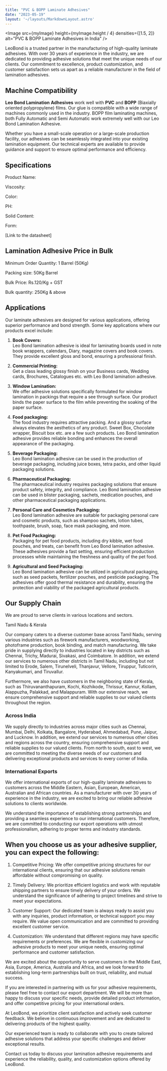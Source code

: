 ```yaml
---
title: "PVC & BOPP Laminate Adhesives"
date: "2023-05-19"
layout: '~/layouts/MarkdownLayout.astro'
---
```


<Image src={myImage} height={myImage.height / 4} densities={[1.5, 2]} alt="PVC & BOPP Laminate Adhesives in India" />



LeoBond is a trusted partner in the manufacturing of high-quality laminate adhesives. With over 30 years of experience in the industry, we are dedicated to providing adhesive solutions that meet the unique needs of our clients. Our commitment to excellence, product customization, and customer satisfaction sets us apart as a reliable manufacturer in the field of lamination adhesives.

## Machine Compatibility

**Leo Bond Lamination** **Adhesives** work well with **PVC** and **BOPP** (Biaxially oriented polypropylene) films. Our glue is compatible with a wide range of machines commonly used in the industry. BOPP film laminating machines, both Fully Automatic and Semi Automatic work extremely well with our Leo Bond Lamination Adhesive.

Whether you have a small-scale operation or a large-scale production facility, our adhesives can be seamlessly integrated into your existing lamination equipment. Our technical experts are available to provide guidance and support to ensure optimal performance and efficiency.

## Specifications

Product Name:

Viscosity:

Color:

PH:

Solid Content:

Form:

\[Link to the datasheet\]

## Lamination Adhesive Price in Bulk

Minimum Order Quantity: 1 Barrel (50Kg)

Packing size: 50Kg Barrel

Bulk Price: Rs.120/Kg + GST

Bulk quantity: 250Kg & above

## Applications

Our laminate adhesives are designed for various applications, offering superior performance and bond strength. Some key applications where our products excel include:

1. **Book Covers:**  
    Leo Bond lamination adhesive is ideal for laminating boards used in note book wrappers, calendars, Diary, magazine covers and book covers. They provide excellent gloss and bond, ensuring a professional finish.

3. **Commercial Printing:**  
    Get a class leading glossy finish on your Business cards, Wedding cards, Brochures, Catalogues etc. with Leo Bond lamination adhesive.

5. **Window Lamination:**  
    We offer adhesive solutions specifically formulated for window lamination in packings that require a see through surface. Our product binds the paper surface to the film while preventing the soaking of the paper surface.

7. **Food packaging:**  
    The food industry requires attractive packing. And a glossy surface always elevates the aesthetics of any product. Sweet Box, Chocolate wrapper, Biscuit box etc. are a few such products. Leo Bond lamination adhesive provides reliable bonding and enhances the overall appearance of the packaging.

9. **Beverage Packaging:**  
    Leo Bond lamination adhesive can be used in the production of beverage packaging, including juice boxes, tetra packs, and other liquid packaging solutions.

11. **Pharmaceutical Packaging:**  
    The pharmaceutical industry requires packaging solutions that ensure product safety, integrity, and compliance. Leo Bond lamination adhesive can be used in blister packaging, sachets, medication pouches, and other pharmaceutical packaging applications.

13. **Personal Care and Cosmetics Packaging:**  
    Leo Bond lamination adhesive are suitable for packaging personal care and cosmetic products, such as shampoo sachets, lotion tubes, toothpaste, brush, soap, face mask packaging, and more.

15. **Pet Food Packaging:**  
    Packaging for pet food products, including dry kibble, wet food pouches, and treats, can benefit from Leo Bond lamination adhesive. These adhesives provide a fast setting, ensuring efficient production processes while maintaining the freshness and quality of the pet food.

17. **Agricultural and Seed Packaging:**  
    Leo Bond lamination adhesive can be utilized in agricultural packaging, such as seed packets, fertilizer pouches, and pesticide packaging. The adhesives offer good thermal resistance and durability, ensuring the protection and viability of the packaged agricultural products.

## Our Supply Chain

We are proud to serve clients in various locations and sectors.  
  
Tamil Nadu & Kerala

Our company caters to a diverse customer base across Tamil Nadu, serving various industries such as firework manufacturers, woodworking, photoframe production, book binding, and match manufacturing. We take pride in supplying directly to industries located in key districts such as Chennai, Trichy, Madurai, Sivakasi, and Coimbatore. In addition, we extend our services to numerous other districts in Tamil Nadu, including but not limited to Erode, Salem, Tirunelveli, Thanjavur, Vellore, Tiruppur, Tuticorin, Kanyakumari, and Tiruvallur.

Furthermore, we also have customers in the neighboring state of Kerala, such as Thiruvananthapuram, Kochi, Kozhikode, Thrissur, Kannur, Kollam, Alappuzha, Palakkad, and Malappuram. With our extensive reach, we ensure comprehensive support and reliable supplies to our valued clients throughout the region.

### Across India

We supply directly to industries across major cities such as Chennai, Mumbai, Delhi, Kolkata, Bangalore, Hyderabad, Ahmedabad, Pune, Jaipur, and Lucknow. In addition, we extend our services to numerous other cities and regions across the country, ensuring comprehensive support and reliable supplies to our valued clients. From north to south, east to west, we are committed to meeting the diverse needs of our customers and delivering exceptional products and services to every corner of India.

### International Exports

We offer international exports of our high-quality laminate adhesives to customers across the Middle Eastern, Asian, European, American, Australian and African countries. As a manufacturer with over 30 years of experience in the industry, we are excited to bring our reliable adhesive solutions to clients worldwide.

We understand the importance of establishing strong partnerships and providing a seamless experience to our international customers. Therefore, we are committed to conducting our export operations with utmost professionalism, adhering to proper terms and industry standards.

## When you choose us as your adhesive supplier, you can expect the following:

1. Competitive Pricing: We offer competitive pricing structures for our international clients, ensuring that our adhesive solutions remain affordable without compromising on quality.

3. Timely Delivery: We prioritize efficient logistics and work with reputable shipping partners to ensure timely delivery of your orders. We understand the significance of adhering to project timelines and strive to meet your expectations.

5. Customer Support: Our dedicated team is always ready to assist you with any inquiries, product information, or technical support you may require. We value open communication and are committed to providing excellent customer service.

7. Customization: We understand that different regions may have specific requirements or preferences. We are flexible in customizing our adhesive products to meet your unique needs, ensuring optimal performance and customer satisfaction.

We are excited about the opportunity to serve customers in the Middle East, Asia, Europe, America, Australia and Africa, and we look forward to establishing long-term partnerships built on trust, reliability, and mutual success.

If you are interested in partnering with us for your adhesive requirements, please feel free to contact our export department. We will be more than happy to discuss your specific needs, provide detailed product information, and offer competitive pricing for your international orders.

At LeoBond, we prioritize client satisfaction and actively seek customer feedback. We believe in continuous improvement and are dedicated to delivering products of the highest quality.  
  
Our experienced team is ready to collaborate with you to create tailored adhesive solutions that address your specific challenges and deliver exceptional results.

Contact us today to discuss your lamination adhesive requirements and experience the reliability, quality, and customization options offered by LeoBond.

